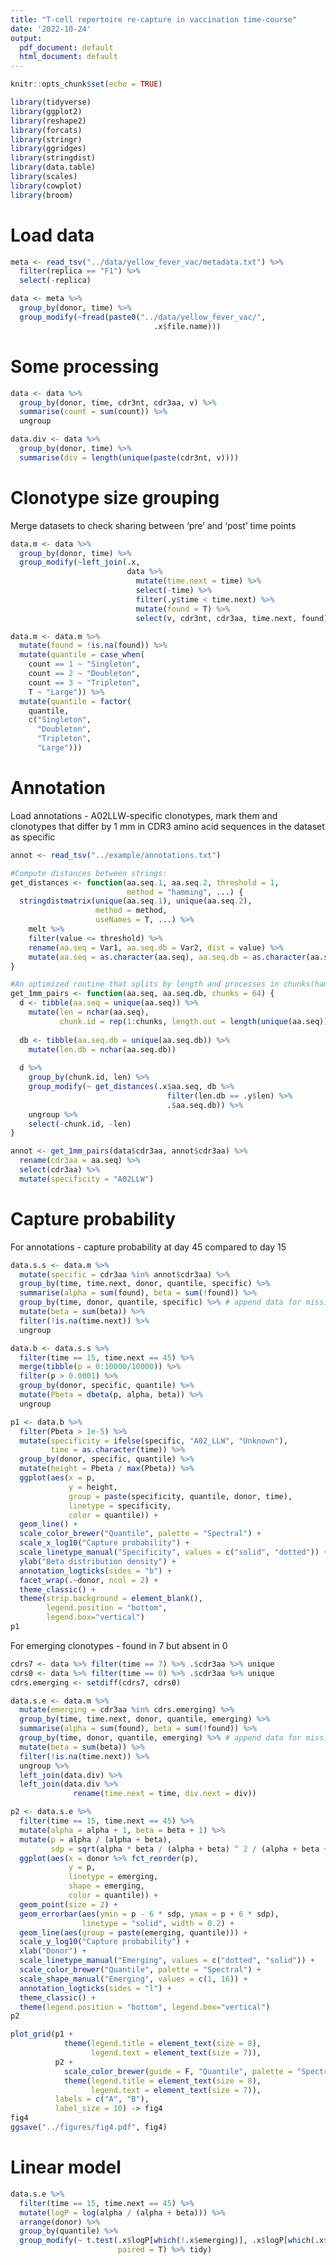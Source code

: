 ```yaml
---
title: "T-cell repertoire re-capture in vaccination time-course"
date: '2022-10-24'
output:
  pdf_document: default
  html_document: default
---
```


```r
knitr::opts_chunk$set(echo = TRUE)

library(tidyverse)
library(ggplot2)
library(reshape2)
library(forcats)
library(stringr)
library(ggridges)
library(stringdist)
library(data.table)
library(scales)
library(cowplot)
library(broom)
```

# Load data

```r
meta <- read_tsv("../data/yellow_fever_vac/metadata.txt") %>%
  filter(replica == "F1") %>%
  select(-replica)

data <- meta %>%
  group_by(donor, time) %>%
  group_modify(~fread(paste0("../data/yellow_fever_vac/",
                                .x$file.name)))
```

# Some processing

```r
data <- data %>%
  group_by(donor, time, cdr3nt, cdr3aa, v) %>%
  summarise(count = sum(count)) %>% 
  ungroup
```

```r
data.div <- data %>%
  group_by(donor, time) %>%
  summarise(div = length(unique(paste(cdr3nt, v))))
```
# Clonotype size grouping
Merge datasets to check sharing between 'pre' and 'post' time points

```r
data.m <- data %>%
  group_by(donor, time) %>%
  group_modify(~left_join(.x,
                          data %>%
                            mutate(time.next = time) %>%
                            select(-time) %>%
                            filter(.y$time < time.next) %>%
                            mutate(found = T) %>%
                            select(v, cdr3nt, cdr3aa, time.next, found)))

data.m <- data.m %>%
  mutate(found = !is.na(found)) %>%
  mutate(quantile = case_when(
    count == 1 ~ "Singleton",
    count == 2 ~ "Doubleton",
    count == 3 ~ "Tripleton",
    T ~ "Large")) %>%
  mutate(quantile = factor(
    quantile,
    c("Singleton", 
      "Doubleton",
      "Tripleton",
      "Large")))
```
# Annotation
Load annotations - A02LLW-specific clonotypes, mark them and clonotypes that differ by 1 mm
in CDR3 amino acid sequences in the dataset as specific

```r
annot <- read_tsv("../example/annotations.txt")

#Compute distances between strings:
get_distances <- function(aa.seq.1, aa.seq.2, threshold = 1,
                          method = "hamming", ...) {
  stringdistmatrix(unique(aa.seq.1), unique(aa.seq.2), 
                   method = method,
                   useNames = T, ...) %>%
    melt %>%
    filter(value <= threshold) %>%
    rename(aa.seq = Var1, aa.seq.db = Var2, dist = value) %>%
    mutate(aa.seq = as.character(aa.seq), aa.seq.db = as.character(aa.seq.db))
}

#An optimized routine that splits by length and processes in chunks(hamming only):
get_1mm_pairs <- function(aa.seq, aa.seq.db, chunks = 64) {
  d <- tibble(aa.seq = unique(aa.seq)) %>%
    mutate(len = nchar(aa.seq),
           chunk.id = rep(1:chunks, length.out = length(unique(aa.seq))))
  
  db <- tibble(aa.seq.db = unique(aa.seq.db)) %>%
    mutate(len.db = nchar(aa.seq.db)) 
  
  d %>%
    group_by(chunk.id, len) %>%
    group_modify(~ get_distances(.x$aa.seq, db %>% 
                                   filter(len.db == .y$len) %>%
                                   .$aa.seq.db)) %>%
    ungroup %>%
    select(-chunk.id, -len) 
}

annot <- get_1mm_pairs(data$cdr3aa, annot$cdr3aa) %>%
  rename(cdr3aa = aa.seq) %>%
  select(cdr3aa) %>%
  mutate(specificity = "A02LLW")
```
# Capture probability
For annotations - capture probability at day 45 compared to day 15

```r
data.s.s <- data.m %>%
  mutate(specific = cdr3aa %in% annot$cdr3aa) %>%
  group_by(time, time.next, donor, quantile, specific) %>%
  summarise(alpha = sum(found), beta = sum(!found)) %>%
  group_by(time, donor, quantile, specific) %>% # append data for missing clonotypes
  mutate(beta = sum(beta)) %>%
  filter(!is.na(time.next)) %>%
  ungroup

data.b <- data.s.s %>%
  filter(time == 15, time.next == 45) %>%
  merge(tibble(p = 0:10000/10000)) %>%
  filter(p > 0.0001) %>%
  group_by(donor, specific, quantile) %>%
  mutate(Pbeta = dbeta(p, alpha, beta)) %>%
  ungroup
```

```r
p1 <- data.b %>%
  filter(Pbeta > 1e-5) %>%
  mutate(specificity = ifelse(specific, "A02_LLW", "Unknown"),
         time = as.character(time)) %>%
  group_by(donor, specific, quantile) %>%
  mutate(height = Pbeta / max(Pbeta)) %>%
  ggplot(aes(x = p, 
             y = height,
             group = paste(specificity, quantile, donor, time),
             linetype = specificity,
             color = quantile)) +
  geom_line() +
  scale_color_brewer("Quantile", palette = "Spectral") +
  scale_x_log10("Capture probability") +
  scale_linetype_manual("Specificity", values = c("solid", "dotted")) +
  ylab("Beta distribution density") +
  annotation_logticks(sides = "b") +
  facet_wrap(.~donor, ncol = 2) +
  theme_classic() +
  theme(strip.background = element_blank(),
        legend.position = "bottom", 
        legend.box="vertical")
p1
```

For emerging clonotypes - found in 7 but absent in 0

```r
cdrs7 <- data %>% filter(time == 7) %>% .$cdr3aa %>% unique
cdrs0 <- data %>% filter(time == 0) %>% .$cdr3aa %>% unique
cdrs.emerging <- setdiff(cdrs7, cdrs0)
```

```r
data.s.e <- data.m %>%
  mutate(emerging = cdr3aa %in% cdrs.emerging) %>%
  group_by(time, time.next, donor, quantile, emerging) %>%
  summarise(alpha = sum(found), beta = sum(!found)) %>%
  group_by(time, donor, quantile, emerging) %>% # append data for missing clonotypes
  mutate(beta = sum(beta)) %>%
  filter(!is.na(time.next)) %>%
  ungroup %>%
  left_join(data.div) %>%
  left_join(data.div %>%
              rename(time.next = time, div.next = div))
```

```r
p2 <- data.s.e %>%
  filter(time == 15, time.next == 45) %>%
  mutate(alpha = alpha + 1, beta = beta + 1) %>%
  mutate(p = alpha / (alpha + beta),
         sdp = sqrt(alpha * beta / (alpha + beta) ^ 2 / (alpha + beta + 1))) %>%
  ggplot(aes(x = donor %>% fct_reorder(p), 
             y = p,
             linetype = emerging,
             shape = emerging,
             color = quantile)) +
  geom_point(size = 2) +
  geom_errorbar(aes(ymin = p - 6 * sdp, ymax = p + 6 * sdp), 
                linetype = "solid", width = 0.2) +
  geom_line(aes(group = paste(emerging, quantile))) +
  scale_y_log10("Capture probability") +
  xlab("Donor") +
  scale_linetype_manual("Emerging", values = c("dotted", "solid")) +
  scale_color_brewer("Quantile", palette = "Spectral") +
  scale_shape_manual("Emerging", values = c(1, 16)) +
  annotation_logticks(sides = "l") +
  theme_classic() +
  theme(legend.position = "bottom", legend.box="vertical")
p2
```

```r
plot_grid(p1 +  
            theme(legend.title = element_text(size = 8), 
                  legend.text = element_text(size = 7)),
          p2 + 
            scale_color_brewer(guide = F, "Quantile", palette = "Spectral") +
            theme(legend.title = element_text(size = 8), 
                  legend.text = element_text(size = 7)),
          labels = c("A", "B"),
          label_size = 10) -> fig4
fig4
ggsave("../figures/fig4.pdf", fig4)
```
# Linear model

```r
data.s.e %>%
  filter(time == 15, time.next == 45) %>%
  mutate(logP = log(alpha / (alpha + beta))) %>%
  arrange(donor) %>%
  group_by(quantile) %>%
  group_modify(~ t.test(.x$logP[which(!.x$emerging)], .x$logP[which(.x$emerging)],
                        paired = T) %>% tidy)
```

```r

```

